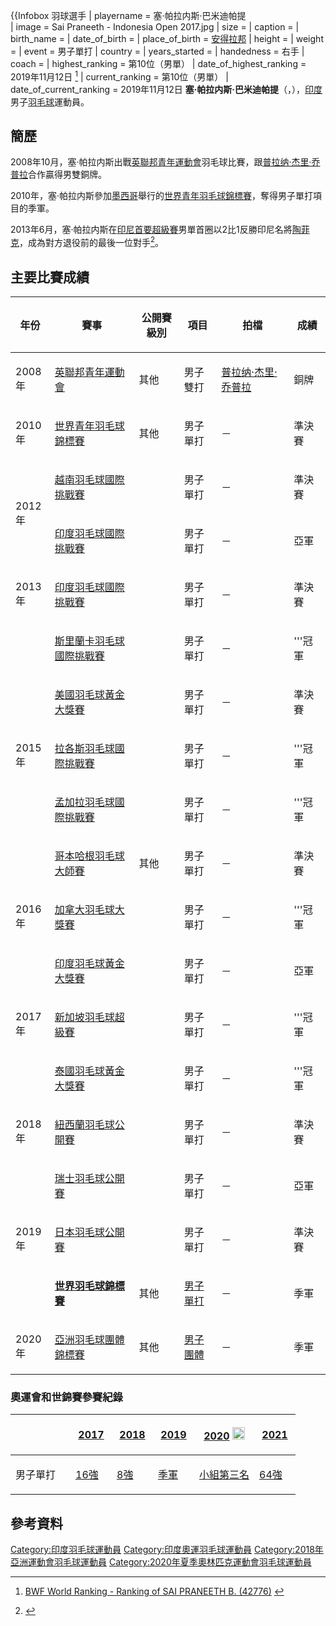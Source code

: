{{noteTA|G1=Badminton}}
{{Infobox 羽球選手
| playername              = 塞·帕拉内斯·巴米迪帕提<br/>{{lang|en|Sai Praneeth Bhamidipati}}
| image                   = Sai Praneeth - Indonesia Open 2017.jpg
| size                    = 
| caption                 = 
| birth_name              = 
| date_of_birth           = {{birth_date_and_age|1992|8|10}} 
| place_of_birth          = {{IND}}[[安得拉邦|安得拉邦]]
| height                  = {{height|m=1.76}}
| weight                  = 
| event                   = 男子單打
| country                 = {{IND}}
| years_started           = 
| handedness              = 右手
| coach                   = 
| highest_ranking         = 第10位（男單）
| date_of_highest_ranking = 2019年11月12日 <ref name="ranking">{{en}}[http://bwfcontent.tournamentsoftware.com/ranking/player.aspx?id=17597&player=108469 BWF World Ranking - Ranking of SAI PRANEETH B. (42776)] {{Wayback|url=http://bwfcontent.tournamentsoftware.com/ranking/player.aspx?id=17597&player=108469 |date=20190713171152 }}</ref>
| current_ranking         = 第10位（男單）
| date_of_current_ranking = 2019年11月12日<ref>{{en}[http://bwfcontent.tournamentsoftware.com/ranking/category.aspx?id=22055&category=472 BWF World Ranking - BWF世界排名榜 (9/17/2019) -  Men's singles] {{Wayback|url=http://bwfcontent.tournamentsoftware.com/ranking/category.aspx?id=22055&category=472 |date=20210120132438 }}</ref>
| played                  = 211勝–118負（男單）<br/>7勝–5負（男雙）
| titles                  = 
| bwf_profile             = 1ECFF64F-4692-47BA-A619-BDF6E0ED9C4A
| bwf_id                  = 42776
| updated                 = 2018年5月28日
}}
{{MedalTableTop|width=286px}}
{{MedalSport | 男子[[羽毛球|羽毛球]]}}
{{MedalCountry | {{IND}}}}
{{MedalCompetition | [[世界羽毛球錦標賽|世界羽毛球錦標賽]]}}
{{MedalBronze| [[2019年世界羽毛球錦標賽|2019年 巴塞爾]] | [[2019年世界羽毛球錦標賽男子單打項目|男子單打]] }}
{{MedalCompetition | [[亞洲羽毛球團體錦標賽|亞洲羽毛球團體錦標賽]]}}
{{MedalBronze| [[2020年亞洲羽毛球團體錦標賽|2020年 馬尼拉]] | [[2020年亞洲羽毛球團體錦標賽男子團體比賽|男子團體]] }}
{{MedalCompetition | [[世界青年羽毛球錦標賽|世界青年羽毛球錦標賽]]}}
{{MedalBronze| [[2010年世界青年羽毛球錦標賽|2010年 瓜達拉哈拉]] | 男子單打 }}
{{MedalBottom}}
'''塞·帕拉内斯·巴米迪帕提'''（{{lang|en|'''Sai Praneeth Bhamidipati'''}}，{{bd|1992年|8月10日}}），[[印度|印度]]男子[[羽毛球|羽毛球]]運動員。

==簡歷==
2008年10月，塞·帕拉内斯出戰[[2008年英聯邦青年運動會|英聯邦青年運動會]]羽毛球比賽，跟[[普拉纳·杰里·乔普拉|普拉纳·杰里·乔普拉]]合作贏得男雙銅牌。

2010年，塞·帕拉内斯參加[[墨西哥|墨西哥]]舉行的[[2010年世界青年羽毛球錦標賽|世界青年羽毛球錦標賽]]，奪得男子單打項目的季軍。

2013年6月，塞·帕拉内斯在[[2013年印度尼西亞羽毛球首要超級賽|印尼首要超級賽]]男單首圈以2比1反勝印尼名將[[陶菲克·希达亚特|陶菲克]]，成為對方退役前的最後一位對手<ref>{{cite news|title=印尼羽球赛陶菲克遭逆转一轮游 正式退役告别羽坛|url=http://sports.sina.com.cn/o/2013-06-13/00206616743.shtml|newspaper=新浪体育|date=2013-06-13|accessdate=2013-06-14|archive-date=2020-12-08|archive-url=https://web.archive.org/web/20201208223336/http://sports.sina.com.cn/o/2013-06-13/00206616743.shtml|dead-url=no}}</ref>。

==主要比賽成績==
{| class=wikitable style="text-align:center; font-size:small;" 
!width="50"|年份
!width="180"|賽事
!width="80"|公開賽級別
!width="60"|項目
!width="150"|拍檔
!width="50"|成績
|-
!rowspan="1"|2008年
|[[英聯邦青年運動會|英聯邦青年運動會]]
|其他
|男子雙打
|[[普拉纳·杰里·乔普拉|普拉纳·杰里·乔普拉]]
|bgcolor="#b8860b"|銅牌
|-
!rowspan="1"|2010年
|[[2010年世界青年羽毛球錦標賽|世界青年羽毛球錦標賽]]
|其他
|男子單打
|－
|bgcolor="#b8860b"|準決賽
|-
!rowspan="2"|2012年
|[[2012年越南羽毛球國際挑戰賽|越南羽毛球國際挑戰賽]]
|{{BWFIC}}
|男子單打
|－
|bgcolor="#b8860b"|準決賽
|-
|[[2012年印度羽毛球國際挑戰賽|印度羽毛球國際挑戰賽]]
|{{BWFIC}}
|男子單打
|－
|bgcolor="silver"|亞軍
|-
!rowspan="1"|2013年
|[[2013年印度羽毛球國際挑戰賽|印度羽毛球國際挑戰賽]]
|{{BWFIC}}
|男子單打
|－
|bgcolor="#b8860b"|準決賽
|-
!rowspan="5"|2015年
|[[2015年斯里蘭卡羽毛球國際挑戰賽|斯里蘭卡羽毛球國際挑戰賽]]
|{{BWFIC}}
|男子單打
|－
|bgcolor="gold"|'''冠軍
|-
|[[2015年美國羽毛球黃金大獎賽|美國羽毛球黃金大獎賽]]
|{{BWFGPG}}
|男子單打
|－
|bgcolor="#b8860b"|準決賽
|-
|[[2015年拉各斯羽毛球國際挑戰賽|拉各斯羽毛球國際挑戰賽]]
|{{BWFIC}}
|男子單打
|－
|bgcolor="gold"|'''冠軍
|-
|[[2015年孟加拉羽毛球國際挑戰賽|孟加拉羽毛球國際挑戰賽]]
|{{BWFIC}}
|男子單打
|－
|bgcolor="gold"|'''冠軍
|-
|[[2015年哥本哈根羽毛球大師賽|哥本哈根羽毛球大師賽]]
|其他
|男子單打
|－
|bgcolor="#b8860b"|準決賽
|-
!rowspan="1"|2016年
|[[2016年加拿大羽毛球大獎賽|加拿大羽毛球大獎賽]]
|{{BWFGP}}
|男子單打
|－
|bgcolor="gold"|'''冠軍
|-
!rowspan="3"|2017年
|[[2017年印度羽毛球黃金大獎賽|印度羽毛球黃金大獎賽]]
|{{BWFGPG}}
|男子單打
|－
|bgcolor="silver"|亞軍
|-
|[[2017年新加坡羽毛球超級賽|新加坡羽毛球超級賽]]
|{{BWFSS}}
|男子單打
|－
|bgcolor="gold"|'''冠軍
|-
|[[2017年泰國羽毛球黃金大獎賽|泰國羽毛球黃金大獎賽]]
|{{BWFGPG}}
|男子單打
|－
|bgcolor="gold"|'''冠軍
|-
!rowspan="1"|2018年
|[[2018年紐西蘭羽毛球公開賽|紐西蘭羽毛球公開賽]]
|{{BWF300}}
|男子單打
|－
|bgcolor="#b8860b"|準決賽
|-
!rowspan="3"|2019年
|[[2019年瑞士羽毛球公開賽|瑞士羽毛球公開賽]]
|{{BWF300}}
|男子單打
|－
|bgcolor="silver"|亞軍
|-
|[[2019年日本羽毛球公開賽|日本羽毛球公開賽]]
|{{BWF750}}
|男子單打
|－
|bgcolor="#b8860b"|準決賽
|-
|'''[[2019年世界羽毛球錦標賽|世界羽毛球錦標賽]]'''
|其他
|[[2019年世界羽毛球錦標賽男子單打項目|男子單打]]
|－
|bgcolor="#b8860b"|季軍
|-
!rowspan="1"|2020年
|[[2020年亞洲羽毛球團體錦標賽|亞洲羽毛球團體錦標賽]]
|其他
|[[2020年亞洲羽毛球團體錦標賽男子團體比賽|男子團體]]
|－
|bgcolor="#b8860b"|季軍
|}
{{BWF賽事級別索引}}

===奧運會和世錦賽參賽紀錄===
{| class=wikitable style="text-align:center; font-size:small;" 
!
!width="50"|[[2017年世界羽毛球錦標賽|2017]]
!width="50"|[[2018年世界羽毛球錦標賽|2018]]
!width="50"|[[2019年世界羽毛球錦標賽|2019]]
!width="80"|[[2020年夏季奧林匹克運動會羽毛球比賽|2020]] [[File:Olympic_rings_without_rims.svg|20px]]
!width="50"|[[2021年世界羽毛球錦標賽|2021]]
|-
!width="80"|男子單打
|[[2017年世界羽毛球錦標賽男子單打項目|16強]]
|[[2018年世界羽毛球錦標賽男子單打項目|8強]]
|bgcolor="#b8860b"|[[2019年世界羽毛球錦標賽男子單打項目|季軍]]
|[[2020年夏季奧林匹克運動會羽毛球男子單打比賽|小組第三名]]
|[[2021年世界羽毛球錦標賽男子單打項目|64強]]
|}

==參考資料==
{{Reflist}}

{{DEFAULTSORT:Bhamidipati, Sai Praneeth}}
[[Category:印度羽毛球運動員|Category:印度羽毛球運動員]]
[[Category:印度奧運羽毛球運動員|Category:印度奧運羽毛球運動員]]
[[Category:2018年亞洲運動會羽毛球運動員|Category:2018年亞洲運動會羽毛球運動員]]
[[Category:2020年夏季奧林匹克運動會羽毛球運動員|Category:2020年夏季奧林匹克運動會羽毛球運動員]]